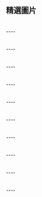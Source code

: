 {{Portal:藥用植物/box-header|藥用植物主題的精選圖片展示|Portal:藥用植物/精選圖片}}

==精選圖片==
{{edit|Portal:藥用植物/精選圖片/1}}
{{Portal:藥用植物/精選圖片/1}}
<div style="clear: both"></div><br/>
----
{{edit|Portal:藥用植物/精選圖片/2}}
{{Portal:藥用植物/精選圖片/2}}
<div style="clear: both"></div><br/>
----
{{edit|Portal:藥用植物/精選圖片/3}}
{{Portal:藥用植物/精選圖片/3}}
<div style="clear: both"></div><br/>
----
{{edit|Portal:藥用植物/精選圖片/4}}
{{Portal:藥用植物/精選圖片/4}}
<div style="clear: both"></div><br/>
----
{{edit|Portal:藥用植物/精選圖片/5}}
{{Portal:藥用植物/精選圖片/5}}
<div style="clear: both"></div><br/>
----
{{edit|Portal:藥用植物/精選圖片/6}}
{{Portal:藥用植物/精選圖片/6}}
<div style="clear: both"></div><br/>
----
{{edit|Portal:藥用植物/精選圖片/7}}
{{Portal:藥用植物/精選圖片/7}}
<div style="clear: both"></div><br/>
----
{{edit|Portal:藥用植物/精選圖片/8}}
{{Portal:藥用植物/精選圖片/8}}
<div style="clear: both"></div><br/>
----
{{edit|Portal:藥用植物/精選圖片/9}}
{{Portal:藥用植物/精選圖片/9}}
<div style="clear: both"></div><br/>
----
{{edit|Portal:藥用植物/精選圖片/10}}
{{Portal:藥用植物/精選圖片/10}}
<div style="clear: both"></div><br/>
----
{{Portal:藥用植物/box-footer|}}
